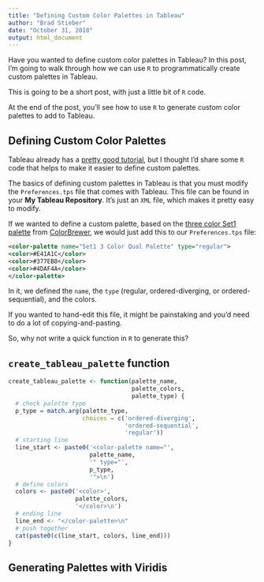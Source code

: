 ```yaml
---
title: "Defining Custom Color Palettes in Tableau"
author: "Brad Stieber"
date: "October 31, 2018"
output: html_document
---
```


Have you wanted to define custom color palettes in Tableau? In this post, I'm going to walk through how we can use `R` to programmatically create custom palettes in Tableau.

This is going to be a short post, with just a little bit of `R` code. 

At the end of the post, you'll see how to use `R` to generate custom color palettes to add to Tableau.

## Defining Custom Color Palettes

Tableau already has a [pretty good tutorial](https://onlinehelp.tableau.com/current/pro/desktop/en-us/formatting_create_custom_colors.htm), but I thought I'd share some `R` code that helps to make it easier to define custom palettes.

The basics of defining custom palettes in Tableau is that you must modify the `Preferences.tps` file that comes with Tableau. This file can be found in your __My Tableau Repository__. It's just an `XML` file, which makes it pretty easy to modify.

If we wanted to define a custom palette, based on the [three color Set1 palette](http://colorbrewer2.org/#type=qualitative&scheme=Set1&n=3) from [ColorBrewer](http://colorbrewer2.org), we would just add this to our `Preferences.tps` file:

```xml
<color-palette name="Set1 3 Color Qual Palette" type="regular">
<color>#E41A1C</color>
<color>#377EB8</color>
<color>#4DAF4A</color>
</color-palette>
```

In it, we defined the `name`, the `type` (regular, ordered-diverging, or ordered-sequential), and the colors.

If you wanted to hand-edit this file, it might be painstaking and you'd need to do a lot of copying-and-pasting.

So, why not write a quick function in `R` to generate this?

## `create_tableau_palette` function

```r
create_tableau_palette <- function(palette_name,
                                   palette_colors,
                                   palette_type) {
  # check palette type
  p_type = match.arg(palette_type,
                     choices = c('ordered-diverging',
                                 'ordered-sequential',
                                 'regular'))
  # starting line
  line_start <- paste0('<color-palette name="',
                       palette_name,
                       '" type="',
                       p_type,
                       '">\n')
  # define colors
  colors <- paste0('<color>',
                   palette_colors,
                   '</color>\n')
  # ending line
  line_end <- "</color-palette>\n"
  # push together
  cat(paste0(c(line_start, colors, line_end)))
}

```


## Generating Palettes with Viridis

